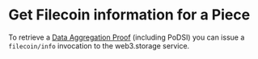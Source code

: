 
# Get Filecoin information for a Piece

To retrieve a [Data Aggregation Proof](/docs/concepts/filecoin-podsi#data-aggregation-proof) (including PoDSI) you can issue a `filecoin/info` invocation to the web3.storage service.
